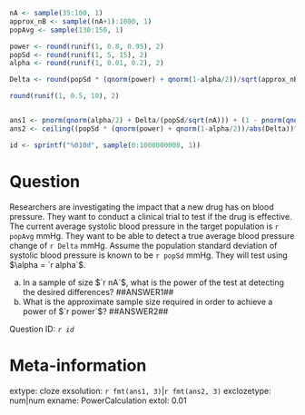 ```r

nA <- sample(35:100, 1)
approx_nB <- sample((nA+1):1000, 1)
popAvg <- sample(130:150, 1)

power <- round(runif(1, 0.8, 0.95), 2)
popSd <- round(runif(1, 5, 15), 2)
alpha <- round(runif(1, 0.01, 0.2), 2)

Delta <- round(popSd * (qnorm(power) + qnorm(1-alpha/2))/sqrt(approx_nB), 2)

round(runif(1, 0.5, 10), 2)


ans1 <- pnorm(qnorm(alpha/2) + Delta/(popSd/sqrt(nA))) + (1 - pnorm(qnorm(1-alpha/2) + Delta/(popSd/sqrt(nA))))
ans2 <- ceiling((popSd * (qnorm(power) + qnorm(1-alpha/2))/abs(Delta))^2)

id <- sprintf("%010d", sample(0:1000000000, 1))

```

Question
========
Researchers are investigating the impact that a new drug has on blood pressure.  They want to conduct a clinical trial to test if the drug is effective.  The current average systolic blood pressure in the target population is `r popAvg` mmHg.  They want to be able to detect a true average blood pressure change of `r Delta` mmHg.  Assume the population standard deviation of systolic blood pressure is known to be `r popSd` mmHg. They will test using $\alpha = `r alpha`$. 


a. In a sample of size $`r nA`$, what is the power of the test at detecting the desired differences?  ##ANSWER1##
b. What is the approximate sample size required in order to achieve a power of $`r power`$? ##ANSWER2##

Question ID: *`r id`*

Meta-information
================
extype: cloze
exsolution: `r fmt(ans1, 3)`|`r fmt(ans2, 3)`
exclozetype: num|num
exname: PowerCalculation
extol: 0.01